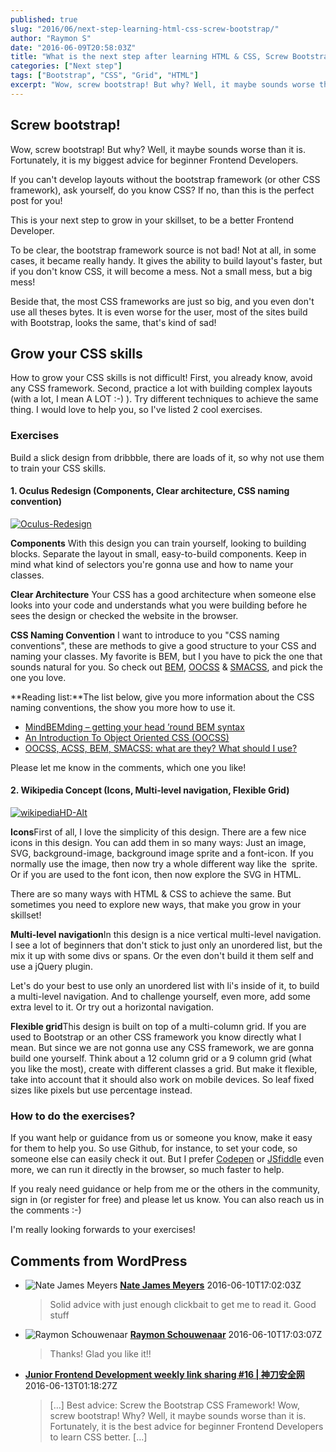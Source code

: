 ```yaml
---
published: true
slug: "2016/06/next-step-learning-html-css-screw-bootstrap/"
author: "Raymon S"
date: "2016-06-09T20:58:03Z"
title: "What is the next step after learning HTML & CSS, Screw Bootstrap!"
categories: ["Next step"]
tags: ["Bootstrap", "CSS", "Grid", "HTML"]
excerpt: "Wow, screw bootstrap! But why? Well, it maybe sounds worse than it is. Fortunately, it is my bigges..."
---
```


## Screw bootstrap!

Wow, screw bootstrap! But why? Well, it maybe sounds worse than it is. Fortunately, it is my biggest advice for beginner Frontend Developers.

If you can't develop layouts without the bootstrap framework (or other CSS framework), ask yourself, do you know CSS? If no, than this is the perfect post for you!

This is your next step to grow in your skillset, to be a better Frontend Developer.

To be clear, the bootstrap framework source is not bad! Not at all, in some cases, it became really handy. It gives the ability to build layout's faster, but if you don't know CSS, it will become a mess. Not a small mess, but a big mess!

Beside that, the most CSS frameworks are just so big, and you even don't use all theses bytes. It is even worse for the user, most of the sites build with Bootstrap, looks the same, that's kind of sad!

## Grow your CSS skills

How to grow your CSS skills is not difficult! First, you already know, avoid any CSS framework. Second, practice a lot with building complex layouts (with a lot, I mean A LOT :-) ). Try different techniques to achieve the same thing. I would love to help you, so I've listed 2 cool exercises.

### Exercises

Build a slick design from dribbble, there are loads of it, so why not use them to train your CSS skills.

#### 1\. Oculus Redesign (Components, Clear architecture, CSS naming convention)

[![Oculus-Redesign](09-1.png)](https://dribbble.com/shots/1837970-Oculus-Redesign/attachments/306788)

**Components**
With this design you can train yourself, looking to building blocks. Separate the layout in small, easy-to-build components. Keep in mind what kind of selectors you're gonna use and how to name your classes.

**Clear Architecture**
Your CSS has a good architecture when someone else looks into your code and understands what you were building before he sees the design or checked the website in the browser.

**CSS Naming Convention**
I want to introduce to you "CSS naming conventions", these are methods to give a good structure to your CSS and naming your classes. My favorite is BEM, but I you have to pick the one that sounds natural for you. So check out [BEM](http://getbem.com/introduction/), [OOCSS](http://oocss.org) & [SMACSS](https://smacss.com), and pick the one you love.

**Reading list:**The list below, give you more information about the CSS naming conventions, the show you more how to use it.

* [MindBEMding – getting your head ’round BEM syntax](http://csswizardry.com/2013/01/mindbemding-getting-your-head-round-bem-syntax/)
* [An Introduction To Object Oriented CSS (OOCSS)](https://www.smashingmagazine.com/2011/12/an-introduction-to-object-oriented-css-oocss/)
* [OOCSS, ACSS, BEM, SMACSS: what are they? What should I use?](http://clubmate.fi/oocss-acss-bem-smacss-what-are-they-what-should-i-use/)

Please let me know in the comments, which one you like!

#### 2\. Wikipedia Concept (Icons, Multi-level navigation, Flexible Grid)

[![wikipediaHD-Alt](09-2.png)](https://dribbble.com/shots/1508672-Wikipedia-concept/attachments/227253)

**Icons**First of all, I love the simplicity of this design. There are a few nice icons in this design. You can add them in so many ways: Just an image, SVG, background-image, background image sprite and a font-icon. If you normally use the image, then now try a whole different way like the  sprite. Or if you are used to the font icon, then now explore the SVG in HTML.

There are so many ways with HTML & CSS to achieve the same. But sometimes you need to explore new ways, that make you grow in your skillset!

**Multi-level navigation**In this design is a nice vertical multi-level navigation. I see a lot of beginners that don't stick to just only an unordered list, but the mix it up with some divs or spans. Or the even don't build it them self and use a jQuery plugin.

Let's do your best to use only an unordered list with li's inside of it, to build a multi-level navigation. And to challenge yourself, even more, add some extra level to it. Or try out a horizontal navigation.

**Flexible grid**This design is built on top of a multi-column grid. If you are used to Bootstrap or an other CSS framework you know directly what I mean. But since we are not gonna use any CSS framework, we are gonna build one yourself. Think about a 12 column grid or a 9 column grid (what you like the most), create with different classes a grid. But make it flexible, take into account that it should also work on mobile devices. So leaf fixed sizes like pixels but use percentage instead.

### How to do the exercises?

If you want help or guidance from us or someone you know, make it easy for them to help you. So use Github, for instance, to set your code, so someone else can easily check it out. But I prefer [Codepen](http://codepen.io) or [JSfiddle](https://jsfiddle.net) even more, we can run it directly in the browser, so much faster to help.

If you realy need guidance or help from me or the others in the community, sign in (or register for free) and please let us know. You can also reach us in the comments :-)

I'm really looking forwards to your exercises!

##

## Comments from WordPress

* ![Nate James Meyers](https://www.gravatar.com/avatar/5bb2b3b179e4bde6632a9aad6d29384f?d=identicon) **[Nate James Meyers](https://www.facebook.com/app_scoped_user_id/1769038413343426/)** 2016-06-10T17:02:03Z
  > Solid advice with just enough clickbait to get me to read it. Good stuff
* ![Raymon Schouwenaar](https://www.gravatar.com/avatar/4db35d87bbd24ec55769e066c4b5ff33?d=identicon) **[Raymon Schouwenaar](http://www.raymonschouwenaar.nl)** 2016-06-10T17:03:07Z
  > Thanks! Glad you like it!!
* **[Junior Frontend Development weekly link sharing #16 | 神刀安全网](http://www.shellsec.com/news/27421.html)** 2016-06-13T01:18:27Z
  > [&#8230;] Best advice: Screw the Bootstrap CSS Framework!  Wow, screw bootstrap! Why? Well, it maybe sounds worse than it is. Fortunately, it is the best advice for beginner Frontend Developers to learn CSS better. [&#8230;]
